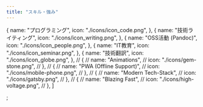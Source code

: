 ```yaml
---
title: "スキル・強み"
---
```


  {
    name: "プログラミング",
    icon: "./icons/icon_code.png",
  },
  {
    name: "技術ライティング",
    icon: "./icons/icon_writing.png",
  },
  {
    name: "OSS活動 (Pandoc)",
    icon: "./icons/icon_people.png",
  },
  {
    name: "IT教育",
    icon: "./icons/icon_seminar.png",
  },
  {
    name: "技術翻訳",
    icon: "./icons/icon_globe.png",
  },
  // {
  //   name: "Animations",
  //   icon: "./icons/gem-stone.png",
  // },
  // {
  //   name: "PWA (Offline Support)",
  //   icon: "./icons/mobile-phone.png",
  // },
  // {
  //   name: "Modern Tech-Stack",
  //   icon: "./icons/gatsby.png",
  // },
  // {
  //   name: "Blazing Fast",
  //   icon: "./icons/high-voltage.png",
  // },
]

;
